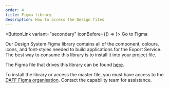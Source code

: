 ```yaml
---
order: 4
title: Figma library
description: How to access the Design files
---
```


<ButtonLink variant="secondary" iconBefore={() => <FigmaLogo />}>
	Go to Figma
</ButtonLink>

Our Design System Figma library contains all of the component, colours, icons, and font-styles needed to build applications for the Export Service. The best way to consume this library is to install it into your project file.

The Figma file that drives this library can be found [here](https://www.figma.com/files/project/37217032/AgDS-Agriculture-Design-System?fuid=1049534194839136217).

To install the library or access the master file, you must have access to the [DAFF Figma organisation](https://www.figma.com/files/team/987658210083094931). Contact the capability team for assistance.
